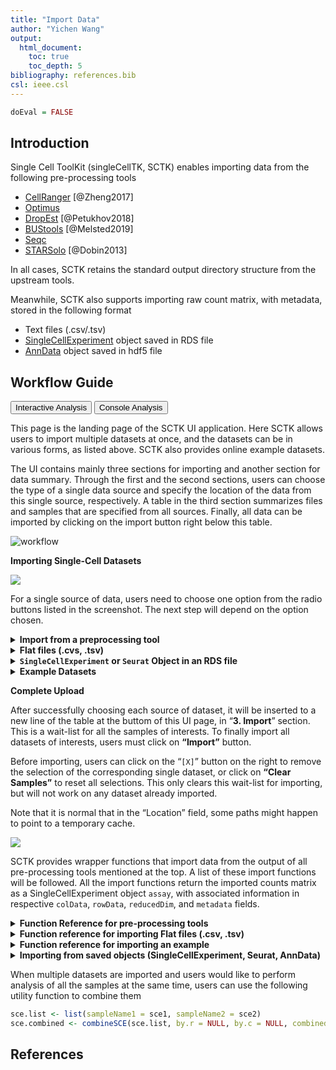 ```yaml
---
title: "Import Data"
author: "Yichen Wang"
output:
  html_document:
    toc: true
    toc_depth: 5
bibliography: references.bib
csl: ieee.csl
---
```


```r
doEval = FALSE
```

````{=html}
<head>
<meta name="viewport" content="width=device-width, initial-scale=1">
</head>
<body>
````

## Introduction

Single Cell ToolKit (singleCellTK, SCTK) enables importing data from the following pre-processing tools  

- [CellRanger](https://support.10xgenomics.com/single-cell-gene-expression/software/pipelines/latest/what-is-cell-ranger) [@Zheng2017]
- [Optimus](https://data.humancellatlas.org/pipelines/optimus-workflow) 
- [DropEst](https://github.com/hms-dbmi/dropEst) [@Petukhov2018]
- [BUStools](https://github.com/BUStools/bustools) [@Melsted2019]
- [Seqc](https://github.com/dpeerlab/seqc)
- [STARSolo](https://github.com/alexdobin/STAR/blob/master/docs/STARsolo.md) [@Dobin2013]

In all cases, SCTK retains the standard output directory structure from the upstream tools.  

Meanwhile, SCTK also supports importing raw count matrix, with metadata, stored in the following format  

- Text files (.csv/.tsv)
- [SingleCellExperiment](https://rdrr.io/bioc/SingleCellExperiment/man/SingleCellExperiment.html) object saved in RDS file
- [AnnData](https://anndata.readthedocs.io/en/latest/) object saved in  hdf5 file

## Workflow Guide

````{=html}
<div class="tab">
  <button class="tablinks" onclick="openTab(event, 'interactive')" id="ia-button">Interactive Analysis</button>
  <button class="tablinks" onclick="openTab(event, 'console')" id="console-button">Console Analysis</button>
</div>

<div id="interactive" class="tabcontent">
````

This page is the landing page of the SCTK UI application. Here SCTK allows users to import multiple datasets at once, and the datasets can be in various forms, as listed above. SCTK also provides online example datasets.  

The UI contains mainly three sections for importing and another section for data summary. Through the first and the second sections, users can choose the type of a single data source and specify the location of the data from this single source, respectively. A table in the third section summarizes files and samples that are specified from all sources. Finally, all data can be imported by clicking on the import button right below this table. 

![workflow](ui_screenshots/import/import_ui_workflow.png)\

**Importing Single-Cell Datasets**

![](ui_screenshots/import/import_ui_source.png)\

For a single source of data, users need to choose one option from the radio buttons listed in the screenshot. The next step will depend on the option chosen.  

````{=html}
<details>
  <summary><b>Import from a preprocessing tool</b></summary>
```` 

![source1](ui_screenshots/import/import_ui_source1.png)\

SCTK supports importing data from the following pre-processing tools in our UI workflow:  
- [CellRanger](https://support.10xgenomics.com/single-cell-gene-expression/software/pipelines/latest/what-is-cell-ranger) (versions 2 and 3)  
- [STARSolo](https://github.com/alexdobin/STAR/blob/master/docs/STARsolo.md)  
- [BUStools](https://github.com/BUStools/bustools)  
- [Seqc](https://github.com/ambrosejcarr/seqc)  
- [Optimus](https://data.humancellatlas.org/pipelines/optimus-workflow)  

Choose the specific preprocessing tool that matches your dataset, and then press "**Add a Sample**". A corresponding dialog modal will pop out with description that instructs you to select the directory that stores your data.  

````{=html}
<details>
  <summary><b>Cell Ranger</b></summary>
```` 

The import procedure for Cell Ranger versions 2 and 3 are the same. To import a Cell Ranger sample, the user must select how they would like to import the sample: select a base directory that holds multiple sample directories, select a single sample directory, or select a directory holding the data files for a sample. Depending on this selection, the user must then provide the apprpriate directory paths and sample names and then click "OK."  

![cell ranger](ui_screenshots/import/import_ui_cellRanger.png)\

````{=html}
</details>
<details>
  <summary><b>STARsolo</b></summary>
```` 

To import a STARsolo sample, the user must select the parent directory of the **`"Gene/"`** directory for the sample they want to import, name the sample, and click "OK."  

![STARsolo](ui_screenshots/import/import_ui_STARsolo.png)\

````{=html}
</details>
<details>
  <summary><b>BUStools</b></summary>
```` 

To import a BUStools sample, the user must point to the **`"genecount/"`** directory for the sample they want to import, name the sample, and click "OK."  

![BUStools](ui_screenshots/import/import_ui_BUStools.png)\

````{=html}
</details>
<details>
  <summary><b>SEQC</b></summary>
````

To import a SEQC sample, the user must point to the directory that contains the **barcodes, gene, and matrix files** for the sample they want to import and name the sample. This tool additionally needs the user to specify a **"Sample ID"** which is what the name of the sample is as it appears in the names of its data files (e.g. for a file called `"pbmc_1k_sparse_counts_barcodes.csv"` the sample ID is `"pbmc_1k"`). Then the user must click "OK."  

![SEQC](ui_screenshots/import/import_ui_SEQC.png)\

````{=html}
</details>
<details>
  <summary><b>Optimus</b></summary>
````

To import an Optimus sample, the user must select the directory that contains the following four directories for the sample they want to import: **`"call-MergeCountFiles"`**, **`"call-MergeCellMetrics"`**, **`"call-MergeGeneMetrics"`**, **`"call-RunEmptyDrops"`**. Then the user must prove a sample name and click "OK."  

![Optimus](ui_screenshots/import/import_ui_Optimus.png)\

````{=html}
</details>
</details>
<details>
  <summary><b>Flat files (.cvs, .tsv)</b></summary>
````

To import tab-separated data, the user must provide **a counts file** (.csv or .tsv) and specify what type of input assay it is. The user can optionally also provide **cell annotation** and **feature** files (also .csv or .tsv). The user must then click **"Add to Sample List"** to add it to the table of samples.  
After choosing a single file for uploading, user must wait until the progress bar runs to the right end and says "Upload complete". Sometimes the progress bar runs to the end but it takes some time for the system to finalize reading a large file.  

![Flat files](ui_screenshots/import/import_ui_source2.png)\

````{=html}
</details>
<details>
  <summary><b><code>SingleCellExperiment</code> or <code>Seurat</code> Object in an RDS file</b></summary>
````

RDS is a file format that stores a single object from R environment. To import a single-cell dataset stored in a **`SingleCellExperiment`** (SCE) object from an RDS file, the user can simply select which **RDS** file to import and click **"Add to Sample List"**.  
After choosing a single file for uploading, user must wait until the progress bar runs to the right end and says "Upload complete". Sometimes the progress bar runs to the end but it takes some time for the system to finalize reading a large file.  

![](ui_screenshots/import/import_ui_source3.png)\

````{=html}
</details>
<details>
  <summary><b>Example Datasets</b></summary>
````

Users can also opt to import and work with published example datasets. To do so, the user must select which dataset they would like to use from the dropdown menu and click **"Add to Sample List"**. For more information about the chosen dataset, users can click on the hyperlink of the title and open the reference website in a browser.  

![](ui_screenshots/import/import_ui_source4.png)\

````{=html}
</details>
````

**Complete Upload**

After successfully choosing each source of dataset, it will be inserted to a new line of the table at the buttom of this UI page, in "**3. Import**" section. This is a wait-list for all the samples of interests. To finally import all datasets of interests, users must click on **"Import"** button.  

Before importing, users can click on the "`[X]`" button on the right to remove the selection of the corresponding single dataset, or click on **"Clear Samples"** to reset all selections. This only clears this wait-list for importing, but will not work on any dataset already imported.  

Note that it is normal that in the "Location" field, some paths might happen to point to a temporary cache.  

![](ui_screenshots/import/import_ui_sampleList.png)\


````{=html}
</div>

<div id="console" class="tabcontent">
````

SCTK provides wrapper functions that import data from the output of all pre-processing tools mentioned at the top. A list of these import functions will be followed. All the import functions return the imported counts matrix as a SingleCellExperiment object `assay`, with associated information in respective `colData`, `rowData`, `reducedDim`, and `metadata` fields. 

````{=html}
<details>
  <summary><b>Function Reference for pre-processing tools</b></summary>
````

| Upstream Tool |   Function   |
| :----: |    :----:    |
| Alevin  | `importAlevin()` |
| BUStools | `importBUStools()` |
| CellRanger | `importCellRanger()`, `importCellRangerV2()`, `importCellRangerV3()`, `importCellRangerV2Sample()`, `importCellRangerV3Sample()` |
| DropEst | `importDropEst()` |
| Optimus | `importOptimus()` |
| SEQC | `importSEQC()` |
| STARsolo | `importSTARsolo()` |

Click on the link of the function names to read the detailed manual of the them.  

````{=html}
</details>
<details>
  <summary><b>Function reference for importing Flat files (.csv, .tsv)</b></summary>
````

| File Format |   Function   |
| :----: |    :----:    |
|  .mtx, .txt, .csv, .tab, or .tsv  | `importFromFiles()` |

Click on the link of the function names to read the detailed manual of the them.  

````{=html}
</details>
<details>
  <summary><b>Function reference for importing an example</b></summary>
````

Run the following command to import the "PBMC-3K" dataset provided by TEN-X.  

```R
library(singleCellTK)
sce <- importExampleData("pbmc3k")
```

Click on the link of the function names to read the detailed manual of the it.  

````{=html}
</details>
<details>
  <summary><b>Importing from saved objects (SingleCellExperiment, Seurat, AnnData)</b></summary>
````

Run the following command to import a **SingleCellExperiment** object saved in RDS file

```R
sce <- readRDS("path/to/filename.rds")
```

Run the following commands to import a **Seurat** object saved in RDS file, and convert it to SingleCellExperiment object to be compatible with SCTK's workflow.

```R
seuratObj <- readRDS("path/to/filename.rds")
sce <- convertSeuratToSCE(seuratObj)
```

Run the following commands to import an **AnnData** object saved in H5AD file, and convert it to SingleCellExperiment object to be compatible with SCTK's workflow.

```R
sce <- importAnnData("path/to/filename.h5ad")
```

Click on the link of the function names to read the detailed manual of the them.  

````{=html}
</details>
````

When multiple datasets are imported and users would like to perform analysis of all the samples at the same time, users can use the following utility function to combine them

```R
sce.list <- list(sampleName1 = sce1, sampleName2 = sce2)
sce.combined <- combineSCE(sce.list, by.r = NULL, by.c = NULL, combined = TRUE)
```

````{=html} 
</div>
<script>
document.getElementById("ia-button").click();
</script>
</body>
````

## References
